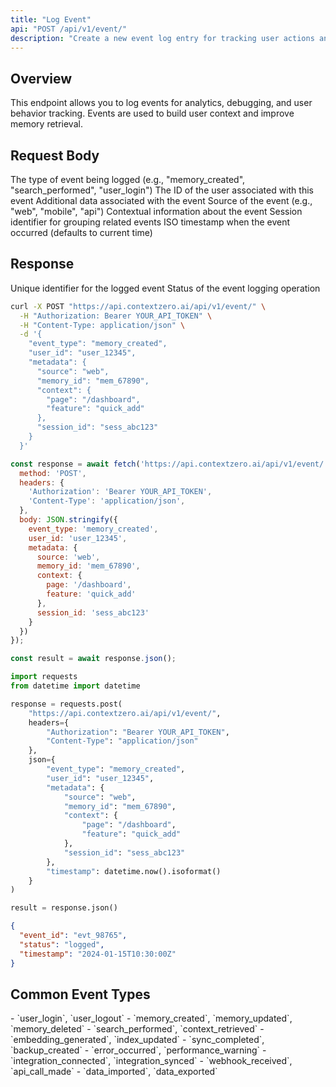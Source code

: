 ```yaml
---
title: "Log Event"
api: "POST /api/v1/event/"
description: "Create a new event log entry for tracking user actions and system events"
---
```


## Overview

This endpoint allows you to log events for analytics, debugging, and user behavior tracking. Events are used to build user context and improve memory retrieval.

## Request Body

<ParamField body="event_type" type="string" required>
  The type of event being logged (e.g., "memory_created", "search_performed", "user_login")
</ParamField>

<ParamField body="user_id" type="string" required>
  The ID of the user associated with this event
</ParamField>

<ParamField body="metadata" type="object">
  Additional data associated with the event
  <Expandable title="Metadata Object">
    <ParamField body="source" type="string">
      Source of the event (e.g., "web", "mobile", "api")
    </ParamField>
    <ParamField body="context" type="object">
      Contextual information about the event
    </ParamField>
    <ParamField body="session_id" type="string">
      Session identifier for grouping related events
    </ParamField>
  </Expandable>
</ParamField>

<ParamField body="timestamp" type="string">
  ISO timestamp when the event occurred (defaults to current time)
</ParamField>

## Response

<ResponseField name="event_id" type="string">
  Unique identifier for the logged event
</ResponseField>

<ResponseField name="status" type="string">
  Status of the event logging operation
</ResponseField>

<RequestExample>

```bash cURL
curl -X POST "https://api.contextzero.ai/api/v1/event/" \
  -H "Authorization: Bearer YOUR_API_TOKEN" \
  -H "Content-Type: application/json" \
  -d '{
    "event_type": "memory_created",
    "user_id": "user_12345",
    "metadata": {
      "source": "web",
      "memory_id": "mem_67890",
      "context": {
        "page": "/dashboard",
        "feature": "quick_add"
      },
      "session_id": "sess_abc123"
    }
  }'
```

```javascript JavaScript
const response = await fetch('https://api.contextzero.ai/api/v1/event/', {
  method: 'POST',
  headers: {
    'Authorization': 'Bearer YOUR_API_TOKEN',
    'Content-Type': 'application/json',
  },
  body: JSON.stringify({
    event_type: 'memory_created',
    user_id: 'user_12345',
    metadata: {
      source: 'web',
      memory_id: 'mem_67890',
      context: {
        page: '/dashboard',
        feature: 'quick_add'
      },
      session_id: 'sess_abc123'
    }
  })
});

const result = await response.json();
```

```python Python
import requests
from datetime import datetime

response = requests.post(
    "https://api.contextzero.ai/api/v1/event/",
    headers={
        "Authorization": "Bearer YOUR_API_TOKEN",
        "Content-Type": "application/json"
    },
    json={
        "event_type": "memory_created",
        "user_id": "user_12345",
        "metadata": {
            "source": "web",
            "memory_id": "mem_67890",
            "context": {
                "page": "/dashboard",
                "feature": "quick_add"
            },
            "session_id": "sess_abc123"
        },
        "timestamp": datetime.now().isoformat()
    }
)

result = response.json()
```

</RequestExample>

<ResponseExample>

```json Response
{
  "event_id": "evt_98765",
  "status": "logged",
  "timestamp": "2024-01-15T10:30:00Z"
}
```

</ResponseExample>

## Common Event Types

<AccordionGroup>
  <Accordion title="User Actions">
    - `user_login`, `user_logout`
    - `memory_created`, `memory_updated`, `memory_deleted`
    - `search_performed`, `context_retrieved`
  </Accordion>

  <Accordion title="System Events">
    - `embedding_generated`, `index_updated`
    - `sync_completed`, `backup_created`
    - `error_occurred`, `performance_warning`
  </Accordion>

  <Accordion title="Integration Events">
    - `integration_connected`, `integration_synced`
    - `webhook_received`, `api_call_made`
    - `data_imported`, `data_exported`
  </Accordion>
</AccordionGroup>